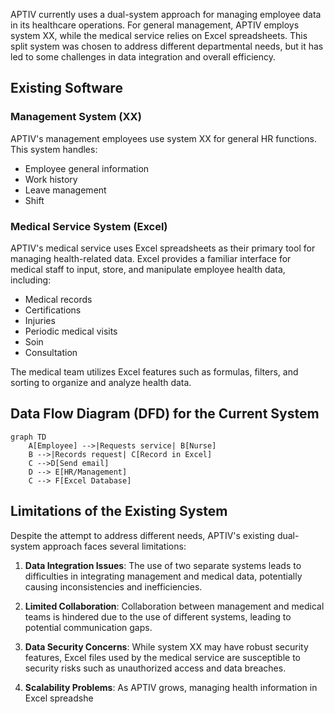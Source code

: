APTIV currently uses a dual-system approach for managing employee data in its healthcare operations. For general management, APTIV employs system XX, while the medical service relies on Excel spreadsheets. This split system was chosen to address different departmental needs, but it has led to some challenges in data integration and overall efficiency.

## Existing Software

### Management System (XX)

APTIV's management employees use system XX for general HR functions. This system handles:

- Employee general information
- Work history
- Leave management
- Shift
### Medical Service System (Excel)

APTIV's medical service uses Excel spreadsheets as their primary tool for managing health-related data. Excel provides a familiar interface for medical staff to input, store, and manipulate employee health data, including:

- Medical records
- Certifications
- Injuries
- Periodic medical visits
- Soin
- Consultation

The medical team utilizes Excel features such as formulas, filters, and sorting to organize and analyze health data.

## Data Flow Diagram (DFD) for the Current System

```mermaid
graph TD
    A[Employee] -->|Requests service| B[Nurse]
    B -->|Records request| C[Record in Excel]
    C -->D[Send email]
    D --> E[HR/Management]
    C --> F[Excel Database]
```
## Limitations of the Existing System

Despite the attempt to address different needs, APTIV's existing dual-system approach faces several limitations:

1. **Data Integration Issues**: The use of two separate systems leads to difficulties in integrating management and medical data, potentially causing inconsistencies and inefficiencies.

2. **Limited Collaboration**: Collaboration between management and medical teams is hindered due to the use of different systems, leading to potential communication gaps.

3. **Data Security Concerns**: While system XX may have robust security features, Excel files used by the medical service are susceptible to security risks such as unauthorized access and data breaches.

4. **Scalability Problems**: As APTIV grows, managing health information in Excel spreadshe